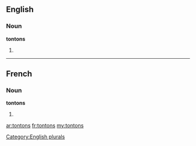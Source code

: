 ==English==

===Noun===
'''tontons'''

# {{plural of|[[tonton]]}}

[[Category:English plurals]]

----

==French==

===Noun===
'''tontons''' {{m}}

# {{plural of|[[tonton]]|lang=fr}}

[[ar:tontons]]
[[fr:tontons]]
[[my:tontons]]